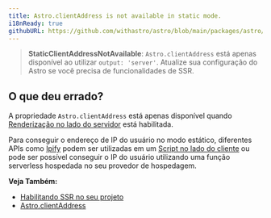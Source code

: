 ```yaml
---
title: Astro.clientAddress is not available in static mode.
i18nReady: true
githubURL: https://github.com/withastro/astro/blob/main/packages/astro/src/core/errors/errors-data.ts
---
```


> **StaticClientAddressNotAvailable**: `Astro.clientAddress` está apenas disponível ao utilizar `output: 'server'`. Atualize sua configuração do Astro se você precisa de funcionalidades de SSR.

## O que deu errado?

A propriedade `Astro.clientAddress` está apenas disponível quando [Renderização no lado do servidor](/pt-br/guides/server-side-rendering/) está habilitada.

Para conseguir o endereço de IP do usuário no modo estático, diferentes APIs como [Ipify](https://www.ipify.org/) podem ser utilizadas em um [Script no lado do cliente](/pt-br/guides/client-side-scripts/) ou pode ser possível conseguir o IP do usuário utilizando uma função serverless hospedada no seu provedor de hospedagem.

**Veja Também:**
-  [Habilitando SSR no seu projeto](/pt-br/guides/server-side-rendering/)
-  [Astro.clientAddress](/pt-br/reference/api-reference/#astroclientaddress)
